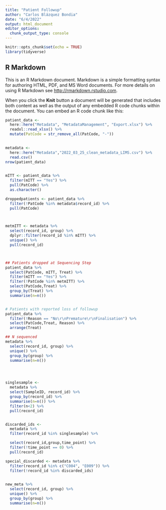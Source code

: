 ```yaml
---
title: "Patient Followup"
author: "Carlos Blázquez Bondia"
date: "6/4/2022"
output: html_document
editor_options:
  chunk_output_type: console
---
```


```r
knitr::opts_chunk$set(echo = TRUE)
library(tidyverse)
```

## R Markdown

This is an R Markdown document. Markdown is a simple formatting syntax for authoring HTML, PDF, and MS Word documents. For more details on using R Markdown see <http://rmarkdown.rstudio.com>.

When you click the **Knit** button a document will be generated that includes both content as well as the output of any embedded R code chunks within the document. You can embed an R code chunk like this:

```r

patient_data <- 
  here::here("Metadata", "MetadataManagement", "Export.xlsx") %>% 
  readxl::read_xlsx() %>%
  mutate(PatCode = str_remove_all(PatCode, "-"))
  

metadata <- 
  here::here("Metadata","2022_03_25_clean_metadata_LIMS.csv") %>%
  read.csv()
nrow(patient_data)
  

mITT <- patient_data %>% 
  filter(mITT == "Yes") %>% 
  pull(PatCode) %>% 
  as.character()

droppedpatients <- patient_data %>% 
  filter(!PatCode %in% metadata$record_id) %>% 
  pull(PatCode)



metmITT <- metadata %>%
  select(record_id, group) %>%
  dplyr::filter(record_id %in% mITT) %>%
  unique() %>%
  pull(record_id) 



## Patients dropped at Sequencing Step
patient_data %>%
  select(PatCode, mITT, Treat) %>%
  filter(mITT == "Yes") %>% 
  filter(!PatCode %in% metmITT) %>%
  select(PatCode,Treat) %>% 
  group_by(Treat) %>% 
  summarise(n=n())


# Patients with reported loss of followup
patient_data %>%
  filter(!Reason == "No\r\nPremature\r\nFinalisation") %>%
  select(PatCode,Treat, Reason) %>%
  arrange(Treat)

## N sequenced
metadata %>% 
  select(record_id, group) %>%
  unique() %>% 
  group_by(group) %>% 
  summarise(n=n())




singlesample <- 
  metadata %>% 
  select(SampleID, record_id) %>% 
  group_by(record_id) %>% 
  summarise(n=n()) %>% 
  filter(n<2) %>% 
  pull(record_id)


discarded_ids <- 
  metadata %>%
  filter(record_id %in% singlesample) %>%

  select(record_id,group,time_point) %>%
  filter(!time_point == 0) %>%
  pull(record_id)

special_discarded <- metadata %>% 
  filter(record_id %in% c("C004", "E009")) %>%
  filter(!record_id %in% discarded_ids)  

  
new_meta %>% 
  select(record_id, group) %>% 
  unique() %>% 
  group_by(group) %>% 
  summarise(n=n())

```
